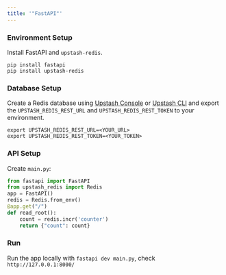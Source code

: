 ```yaml
---
title: '"FastAPI"'
---
```

### Environment Setup
Install FastAPI and `upstash-redis`.
```shell
pip install fastapi
pip install upstash-redis
```
### Database Setup
Create a Redis database using [Upstash Console](https://console.upstash.com) or [Upstash CLI](https://github.com/upstash/cli) and export the `UPSTASH_REDIS_REST_URL` and `UPSTASH_REDIS_REST_TOKEN` to your environment.
```shell
export UPSTASH_REDIS_REST_URL=<YOUR_URL>
export UPSTASH_REDIS_REST_TOKEN=<YOUR_TOKEN>
```
### API Setup
Create `main.py`:
```py main.py
from fastapi import FastAPI
from upstash_redis import Redis
app = FastAPI()
redis = Redis.from_env()
@app.get("/")
def read_root():
    count = redis.incr('counter')
    return {"count": count}
```
### Run
Run the app locally with `fastapi dev main.py`, check `http://127.0.0.1:8000/`